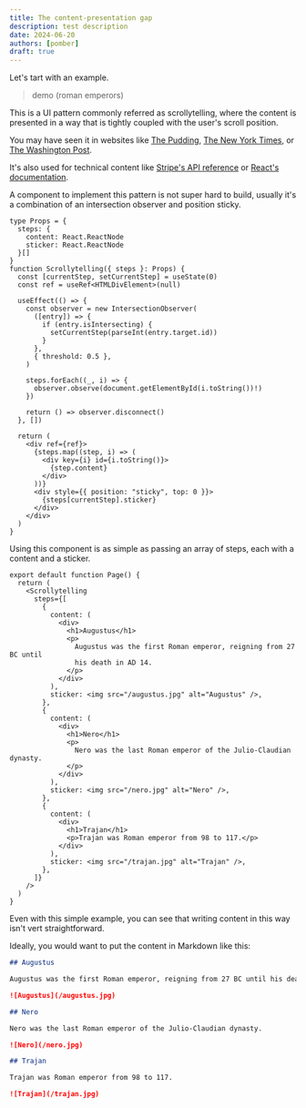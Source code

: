 ```yaml
---
title: The content-presentation gap
description: test description
date: 2024-06-20
authors: [pomber]
draft: true
---
```


Let's tart with an example.

> demo (roman emperors)

This is a UI pattern commonly referred as scrollytelling, where the content is presented in a way that is tightly coupled with the user's scroll position.

You may have seen it in websites like [The Pudding](https://pudding.cool/), [The New York Times](https://www.nytimes.com/interactive/2021/06/30/opinion/covid-vaccine-inequality.html), or [The Washington Post](https://www.washingtonpost.com/graphics/2020/national/coronavirus-us-cases-deaths/).

It's also used for technical content like [Stripe's API reference](https://stripe.com/docs/api) or [React's documentation](https://reactjs.org/docs/getting-started.html).

A component to implement this pattern is not super hard to build, usually it's a combination of an intersection observer and position sticky.

```tsx
type Props = {
  steps: {
    content: React.ReactNode
    sticker: React.ReactNode
  }[]
}
function Scrollytelling({ steps }: Props) {
  const [currentStep, setCurrentStep] = useState(0)
  const ref = useRef<HTMLDivElement>(null)

  useEffect(() => {
    const observer = new IntersectionObserver(
      ([entry]) => {
        if (entry.isIntersecting) {
          setCurrentStep(parseInt(entry.target.id))
        }
      },
      { threshold: 0.5 },
    )

    steps.forEach((_, i) => {
      observer.observe(document.getElementById(i.toString())!)
    })

    return () => observer.disconnect()
  }, [])

  return (
    <div ref={ref}>
      {steps.map((step, i) => (
        <div key={i} id={i.toString()}>
          {step.content}
        </div>
      ))}
      <div style={{ position: "sticky", top: 0 }}>
        {steps[currentStep].sticker}
      </div>
    </div>
  )
}
```

Using this component is as simple as passing an array of steps, each with a content and a sticker.

```tsx page.tsx
export default function Page() {
  return (
    <Scrollytelling
      steps={[
        {
          content: (
            <div>
              <h1>Augustus</h1>
              <p>
                Augustus was the first Roman emperor, reigning from 27 BC until
                his death in AD 14.
              </p>
            </div>
          ),
          sticker: <img src="/augustus.jpg" alt="Augustus" />,
        },
        {
          content: (
            <div>
              <h1>Nero</h1>
              <p>
                Nero was the last Roman emperor of the Julio-Claudian dynasty.
              </p>
            </div>
          ),
          sticker: <img src="/nero.jpg" alt="Nero" />,
        },
        {
          content: (
            <div>
              <h1>Trajan</h1>
              <p>Trajan was Roman emperor from 98 to 117.</p>
            </div>
          ),
          sticker: <img src="/trajan.jpg" alt="Trajan" />,
        },
      ]}
    />
  )
}
```

Even with this simple example, you can see that writing content in this way isn't vert straightforward.

Ideally, you would want to put the content in Markdown like this:

```md
## Augustus

Augustus was the first Roman emperor, reigning from 27 BC until his death in AD 14.

![Augustus](/augustus.jpg)

## Nero

Nero was the last Roman emperor of the Julio-Claudian dynasty.

![Nero](/nero.jpg)

## Trajan

Trajan was Roman emperor from 98 to 117.

![Trajan](/trajan.jpg)
```
